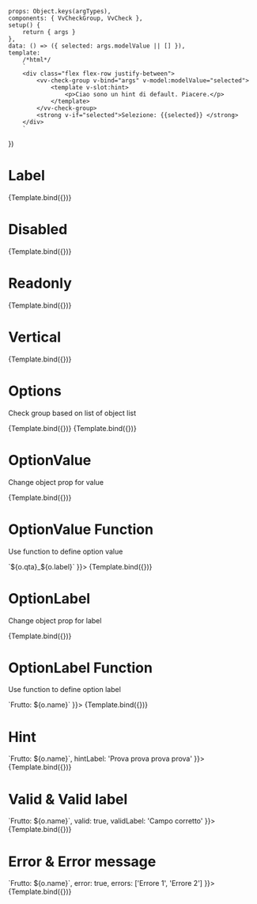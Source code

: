 

<Meta title="Components/CheckGroup/Props" component={VvCheckGroup} />

	props: Object.keys(argTypes),
	components: { VvCheckGroup, VvCheck },
	setup() {
		return { args }
	},
	data: () => ({ selected: args.modelValue || [] }),
	template:
		/*html*/
		`
		<div class="flex flex-row justify-between">
            <vv-check-group v-bind="args" v-model:modelValue="selected">
                <template v-slot:hint>
                    <p>Ciao sono un hint di default. Piacere.</p>
                </template> 
            </vv-check-group>
            <strong v-if="selected">Selezione: {{selected}} </strong> 
        </div>
        `
})

# Label

<Canvas>
	<Story
		name="Label"
		args={{
			name: 'story-label',
			options: [
				{ value: 1, label: 'Mela' },
				{ value: 2, label: 'Pera' },
				{ value: 3, label: 'Banana' }
			],
			label: 'Custom label'
		}}>
		{Template.bind({})}
	</Story>
</Canvas>

# Disabled

<Canvas>
	<Story
		name="Disabled"
		args={{
			name: 'story-disabled',
			options: [
				{ value: 1, label: 'Mela' },
				{ value: 2, label: 'Pera' },
				{ value: 3, label: 'Banana' }
			],
			disabled: true
		}}>
		{Template.bind({})}
	</Story>
</Canvas>

# Readonly

<Canvas>
	<Story
		name="Readonly"
		args={{
			name: 'story-readonly',
			options: [
				{ value: 1, label: 'Mela' },
				{ value: 2, label: 'Pera' },
				{ value: 3, label: 'Banana' }
			],
			readonly: true
		}}>
		{Template.bind({})}
	</Story>
</Canvas>

# Vertical

<Canvas>
	<Story
		name="Vertical"
		args={{
			name: 'story-vertical',
			options: [
				{ value: 1, label: 'Mela' },
				{ value: 2, label: 'Pera' },
				{ value: 3, label: 'Banana' }
			],
			vertical: true
		}}>
		{Template.bind({})}
	</Story>
</Canvas>

# Options

Check group based on list of object list

<Canvas>
	<Story
		name="Options"
		args={{
			name: 'story-options',
			options: [
				{ value: 1, label: 'Mela' },
				{ value: 2, label: 'Pera' },
				{ value: 3, label: 'Banana' }
			]
		}}>
		{Template.bind({})}
	</Story>
</Canvas>

<Canvas>
	<Story
		name="Options - Array<String>"
		args={{
			name: 'story-options-strings',
			options: ['Primo', 'Secondo', 'Terzo']
		}}>
		{Template.bind({})}
	</Story>
</Canvas>

# OptionValue

Change object prop for value

<Canvas>
	<Story
		name="OptionsValue - string"
		args={{
			name: 'vv-group-options-value-string',
			options: [
				{ qta: 1, label: 'Mela' },
				{ qta: 2, label: 'Pera' },
				{ qta: 3, label: 'Banana' }
			],
			optionValue: 'qta'
		}}>
		{Template.bind({})}
	</Story>
</Canvas>

# OptionValue Function

Use function to define option value

<Canvas>
	<Story
		name="OptionsValue - function"
		args={{
			name: 'vv-group-options-value-function',
			options: [
				{ qta: 1, label: 'Mela' },
				{ qta: 2, label: 'Pera' },
				{ qta: 3, label: 'Banana' }
			],
			optionValue: (o) => `${o.qta}_${o.label}`
		}}>
		{Template.bind({})}
	</Story>
</Canvas>

# OptionLabel

Change object prop for label

<Canvas>
	<Story
		name="OptionsLabel - string"
		args={{
			name: 'vv-group-options-label-string',
			options: [
				{ value: 1, name: 'Mela' },
				{ value: 2, name: 'Pera' },
				{ value: 3, name: 'Banana' }
			],
			optionLabel: 'name'
		}}>
		{Template.bind({})}
	</Story>
</Canvas>

# OptionLabel Function

Use function to define option label

<Canvas>
	<Story
		name="OptionsLabel - function"
		args={{
			name: 'vv-group-options-label-function',
			options: [
				{ value: 1, name: 'Mela' },
				{ value: 2, name: 'Pera' },
				{ value: 3, name: 'Banana' }
			],
			optionLabel: (o) => `Frutto: ${o.name}`
		}}>
		{Template.bind({})}
	</Story>
</Canvas>

# Hint

<Canvas>
	<Story
		name="HintLabel"
		args={{
			name: 'vv-group-options-hint-label',
			options: [
				{ value: 1, name: 'Mela' },
				{ value: 2, name: 'Pera' },
				{ value: 3, name: 'Banana' }
			],
			optionLabel: (o) => `Frutto: ${o.name}`,
			hintLabel: 'Prova prova prova prova'
		}}>
		{Template.bind({})}
	</Story>
</Canvas>

# Valid & Valid label

<Canvas>
	<Story
		name="Valid"
		args={{
			name: 'vv-group-options-valid-label',
			options: [
				{ value: 1, name: 'Mela' },
				{ value: 2, name: 'Pera' },
				{ value: 3, name: 'Banana' }
			],
			optionLabel: (o) => `Frutto: ${o.name}`,
			valid: true,
			validLabel: 'Campo corretto'
		}}>
		{Template.bind({})}
	</Story>
</Canvas>

# Error & Error message

<Canvas>
	<Story
		name="Error"
		args={{
			name: 'vv-group-options-error-label',
			options: [
				{ value: 1, name: 'Mela' },
				{ value: 2, name: 'Pera' },
				{ value: 3, name: 'Banana' }
			],
			optionLabel: (o) => `Frutto: ${o.name}`,
			error: true,
			errors: ['Errore 1', 'Errore 2']
		}}>
		{Template.bind({})}
	</Story>
</Canvas>
